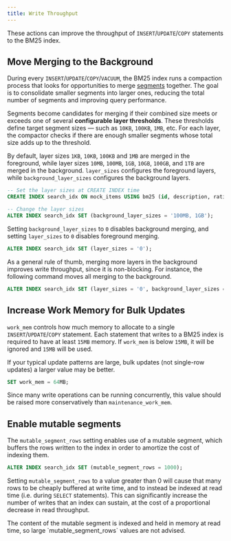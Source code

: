 ```yaml
---
title: Write Throughput
---
```


These actions can improve the throughput of `INSERT`/`UPDATE`/`COPY` statements to the BM25 index.

## Move Merging to the Background

During every `INSERT`/`UPDATE`/`COPY`/`VACUUM`, the BM25 index runs a compaction process that looks for opportunities to merge [segments](/documentation/concepts/index#segment)
together. The goal is to consolidate smaller segments into larger ones, reducing the total number of segments and improving query performance.

Segments become candidates for merging if their combined size meets or exceeds one of several **configurable layer thresholds**. These thresholds define target
segment sizes — such as `10KB`, `100KB`, `1MB`, etc. For each layer, the compactor checks if there are enough smaller segments whose total size adds up to the threshold.

By default, layer sizes `1KB`, `10KB`, `100KB` and `1MB` are merged in the foreground, while layer sizes `10MB`, `100MB`, `1GB`, `10GB`, `100GB`, and `1TB`
are merged in the background. `layer_sizes` configures the foreground layers, while `background_layer_sizes` configures the background layers.

```sql
-- Set the layer sizes at CREATE INDEX time
CREATE INDEX search_idx ON mock_items USING bm25 (id, description, rating) WITH (key_field = 'id', background_layer_sizes = '100MB, 1GB');

-- Change the layer sizes
ALTER INDEX search_idx SET (background_layer_sizes = '100MB, 1GB');
```

Setting `background_layer_sizes` to `0` disables background merging, and setting `layer_sizes` to `0` disables foreground merging.

```sql
ALTER INDEX search_idx SET (layer_sizes = '0');
```

As a general rule of thumb, merging more layers in the background improves write throughput, since it is non-blocking. For instance,
the following command moves all merging to the background.

```sql
ALTER INDEX search_idx SET (layer_sizes = '0', background_layer_sizes = '100kb, 1mb, 100mb');
```

## Increase Work Memory for Bulk Updates

`work_mem` controls how much memory to allocate to a single `INSERT`/`UPDATE`/`COPY` statement. Each statement that writes to a BM25 index is required to have at least `15MB` memory. If
`work_mem` is below `15MB`, it will be ignored and `15MB` will be used.

If your typical update patterns are large, bulk updates (not single-row updates) a larger value may be better.

```sql
SET work_mem = 64MB;
```

Since many write operations can be running concurrently, this value should be raised more conservatively than `maintenance_work_mem`.

## Enable mutable segments

The `mutable_segment_rows` setting enables use of a mutable segment, which buffers the rows written to the index in order to amortize the cost of indexing them.

```sql
ALTER INDEX search_idx SET (mutable_segment_rows = 1000);
```

Setting `mutable_segment_rows` to a value greater than 0 will cause that many rows to be cheaply buffered at write time, and to instead be
indexed at read time (i.e. during `SELECT` statements). This can significantly increase the number of writes that an index can sustain,
at the cost of a proportional decrease in read throughput.

<Note>
  The content of the mutable segment is indexed and held in memory at read time,
  so large `mutable_segment_rows` values are not advised.
</Note>
